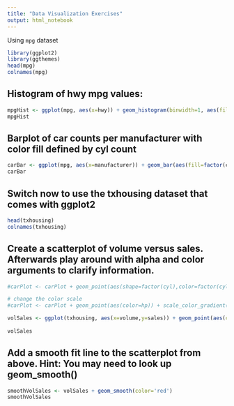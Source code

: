 ```yaml
---
title: "Data Visualization Exercises"
output: html_notebook
---
```


Using `mpg` dataset
```r
library(ggplot2)
library(ggthemes)
head(mpg)
colnames(mpg)

```


## Histogram of hwy mpg values:
```r
mpgHist <- ggplot(mpg, aes(x=hwy)) + geom_histogram(binwidth=1, aes(fill=model))
mpgHist
```

 
## Barplot of car counts per manufacturer with color fill defined by cyl count
```r
carBar <- ggplot(mpg, aes(x=manufacturer)) + geom_bar(aes(fill=factor(cyl))) 
carBar
```


## Switch now to use the txhousing dataset that comes with ggplot2
```r
head(txhousing)
colnames(txhousing)
```


## Create a scatterplot of volume versus sales. Afterwards play around with alpha and color arguments to clarify information.
```r
#carPlot <- carPlot + geom_point(aes(shape=factor(cyl),color=factor(cyl)))

# change the color scale
#carPlot <- carPlot + geom_point(aes(color=hp)) + scale_color_gradient(low='blue',high='red')

volSales <- ggplot(txhousing, aes(x=volume,y=sales)) + geom_point(aes(color=factor(month)), size=2, alpha=0.4) 
 
volSales

```

## Add a smooth fit line to the scatterplot from above. Hint: You may need to look up geom_smooth()
```r
smoothVolSales <- volSales + geom_smooth(color='red')
smoothVolSales

```

